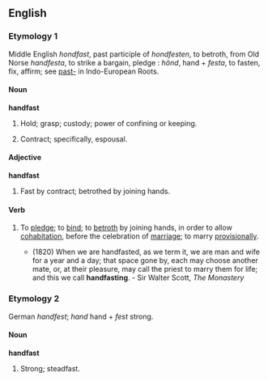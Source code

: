 ==English==
===Etymology 1===
Middle English ''hondfast'', past participle of ''hondfesten'', to betroth, from Old Norse ''handfesta'', to strike a bargain, pledge  : ''hönd'', hand + ''festa'', to fasten, fix, affirm; see [[past-]] in Indo-European Roots.

====Noun====
'''handfast'''
# {{obsolete}} Hold; grasp; custody; power of confining or keeping.  
# {{obsolete}} Contract; specifically, espousal. 

====Adjective====
'''handfast'''
# {{obsolete}} Fast by contract; betrothed by joining hands.

====Verb====
{{en-infl-reg-consonant|handfast||}}
# {{transitive}} To [[pledge]]; to [[bind]]; to [[betroth]] by joining hands, in order to allow [[cohabitation]], before the celebration of [[marriage]]; to marry [[provisionally]].
#* (1820) When we are handfasted, as we term it, we are man and wife for a year and a day; that space gone by, each may choose another mate, or, at their pleasure, may call the priest to marry them for life; and this we call '''handfasting'''. - Sir Walter Scott, ''The Monastery''

===Etymology 2===
German ''handfest''; ''hand'' hand + ''fest'' strong.

====Noun====
'''handfast'''
# {{rare}} Strong; steadfast.